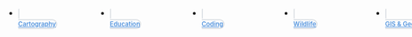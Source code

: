 
```{=html}

<style type="text/css">
.nav-tabs {
  margin-top: 0.5rem;
  margin-bottom: 20px;
  border-bottom: none;
  display: flex;
  flex-direction: row;
  gap: 15px;
}

.callout {
  margin-top: 0;
}

.nav-tabs .nav-item {
  flex: 1;
  min-width: 150px;
}

.nav-tabs .nav-link {
  text-align: center;
  margin-top: 10px;
  font-size: 0.8em;
  font-weight: 600;
}

.nav-tabs .nav-link, 
.nav-tabs .nav-link.active, 
.nav-tabs .nav-item.show .nav-link {
  border: 2px solid  rgb(222, 226, 230);
  border-radius: 10px;
  color: rgb(80,146,221);
}
.nav-tabs .nav-link:hover {
   border-color: rgb(80,146,221);
   border-width: 1px;
} 

.nav-tabs .nav-link.active, 
.nav-tabs .nav-item.show .nav-link {
  border-color: rgb(80,146,221);
  border-width: 2px;
  color: red;
}


.nav-tabs .nav-link i {
  display: block;
  font-size: 3rem;
  color: #153b46;
  margin-bottom: 5px;
}

.quarto-listing {
  margin-top: 2em;
}

.quarto-listing .listing-name,
.quarto-listing .listing-author {
  white-space: nowrap;
}

.quarto-listing .listing-actions-group h3 {
  margin-top: 0;
}

 
</style>

<ul id="index-chooser" class="nav nav-tabs" role="tablist">
  <li class="nav-item" role="presentation">
    <a class="nav-link" href="/posts/#category=Cartography">
      <i class="bi bi-pin-map"></i>Cartography
    </a>
  </li>
  <li class="nav-item" role="presentation">
    <a class="nav-link" href="/posts/#category=Education">
      <i class="bi bi-mortarboard"></i>Education
    </a>
  </li>
  <li class="nav-item" role="presentation">
    <a class="nav-link" href="/posts/#category=R">
      <i class="bi bi-code-slash"></i>Coding
    </a>
  </li>
  <li class="nav-item" role="presentation">
    <a class="nav-link" href="/posts/#category=Wildlife">
      <i class="bi bi-binoculars"></i>Wildlife
    </a>
  </li>
  <li class="nav-item" role="presentation">
    <a class="nav-link" href="/posts/#category=GIS">
      <i class="bi bi-geo"></i>GIS & Geospatial
    </a>
  </li>
    <li class="nav-item" role="presentation">
    <a class="nav-link" href="/posts/">
      <i class="bi bi-emoji-smile"></i>All Posts
    </a>
  </li>
</ul>

<script type="text/javascript">
document.addEventListener("DOMContentLoaded", function() {
  // get file name
  const filename = window.location.pathname.split("/").slice(-1)[0];

  // latch active
  const toolLinks = window.document.querySelectorAll("#index-chooser a");
  for (const tool of toolLinks) {
    if (filename && filename !== "index.html") {
      if (tool.href.endsWith(filename)) {
        tool.classList.add("active");
      } 
    } else {
      if (tool.href.endsWith("listing-filters.html")) {
        tool.classList.add("active");
      }
    }
  }
  
  // move heading into table
  document.querySelector(".listing-actions-group").prepend(document.querySelector("h3.unlisted"));
});

</script>
```
